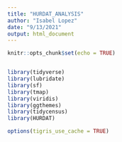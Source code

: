 ```yaml
---
title: "HURDAT_ANALYSIS"
author: "Isabel Lopez"
date: "9/13/2021"
output: html_document
---
```


```r
knitr::opts_chunk$set(echo = TRUE)


library(tidyverse)
library(lubridate)
library(sf)
library(tmap)
library(viridis)
library(ggthemes)
library(tidycensus)
library(HURDAT)

options(tigris_use_cache = TRUE)

```


